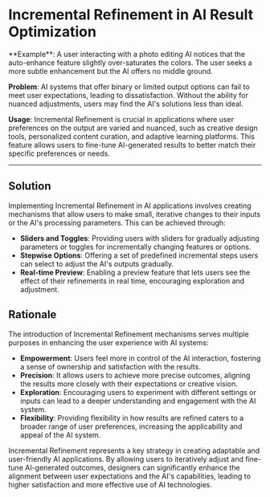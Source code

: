# Incremental Refinement in AI Result Optimization

<div className="bg-neutral-100 dark:bg-neutral-800 px-16 py-10 border">
**Example**: A user interacting with a photo editing AI notices that the auto-enhance feature slightly over-saturates the colors. The user seeks a more subtle enhancement but the AI offers no middle ground.

**Problem**: AI systems that offer binary or limited output options can fail to meet user expectations, leading to dissatisfaction. Without the ability for nuanced adjustments, users may find the AI's solutions less than ideal.

**Usage**: Incremental Refinement is crucial in applications where user preferences on the output are varied and nuanced, such as creative design tools, personalized content curation, and adaptive learning platforms. This feature allows users to fine-tune AI-generated results to better match their specific preferences or needs.

</div>

---

## Solution

Implementing Incremental Refinement in AI applications involves creating mechanisms that allow users to make small, iterative changes to their inputs or the AI's processing parameters. This can be achieved through:

- **Sliders and Toggles**: Providing users with sliders for gradually adjusting parameters or toggles for incrementally changing features or options.
- **Stepwise Options**: Offering a set of predefined incremental steps users can select to adjust the AI's outputs gradually.
- **Real-time Preview**: Enabling a preview feature that lets users see the effect of their refinements in real time, encouraging exploration and adjustment.

## Rationale

The introduction of Incremental Refinement mechanisms serves multiple purposes in enhancing the user experience with AI systems:

- **Empowerment**: Users feel more in control of the AI interaction, fostering a sense of ownership and satisfaction with the results.
- **Precision**: It allows users to achieve more precise outcomes, aligning the results more closely with their expectations or creative vision.
- **Exploration**: Encouraging users to experiment with different settings or inputs can lead to a deeper understanding and engagement with the AI system.
- **Flexibility**: Providing flexibility in how results are refined caters to a broader range of user preferences, increasing the applicability and appeal of the AI system.

Incremental Refinement represents a key strategy in creating adaptable and user-friendly AI applications. By allowing users to iteratively adjust and fine-tune AI-generated outcomes, designers can significantly enhance the alignment between user expectations and the AI's capabilities, leading to higher satisfaction and more effective use of AI technologies.
